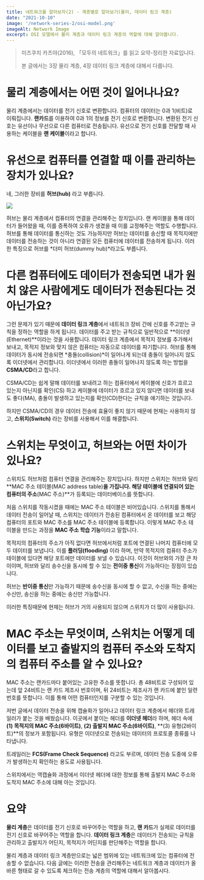 ```yaml
---
title: 네트워크를 알아보자(2) - 계층별로 알아보기(물리, 데이터 링크 계층)
date: "2021-10-10"
image: '/network-series-2/osi-model.png'
imageAlt: Network Image
excerpt: OSI 모델에서 물리 계층과 데이터 링크 계층의 역할에 대해 알아봅니다.
---
```


> 미즈쿠치 카츠야(2016), 「모두의 네트워크」를 읽고 요약-정리한 자료입니다.
>
> 본 글에서는 3장 물리 계층, 4장 데이터 링크 계층에 대해서 다룹니다.

# 물리 계층에서는 어떤 것이 일어나나요?

물리 계층에서는 데이터를 전기 신호로 변환합니다. 컴퓨터의 데이터는 0과 1(비트)로 이뤄집니다.
**랜카드**를 이용하여 0과 1의 정보를 전기 신호로 변환합니다.
변환된 전기 신호는 유선이나 무선으로 다른 컴퓨터로 전송됩니다.
유선으로 전기 신호를 전달할 때 사용하는 케이블을 **랜 케이블**이라고 합니다.

# 유선으로 컴퓨터를 연결할 때 이를 관리하는 장치가 있나요?

네, 그러한 장비를 **허브(hub)** 라고 부릅니다.

<div className="mx-auto mb-12" style={{maxWidth: 600}}>
    <Image
        layout="responsive"
        src={"/network-series-2/hub.jpg"}
        width={1200}
        height={676}
    />
</div>

허브는 물리 계층에서 컴퓨터의 연결을 관리해주는 장치입니다.
랜 케이블을 통해 데이터가 들어왔을 때, 이를 증폭하여 오류가 생겼을 때 이를 교정해주는 역할도 수행합니다.
허브를 통해 데이터를 통신하는 것도 가능하지만 허브는 데이터를 송신할 때 목적지에만 데이터를 전송하는 것이 아니라
연결된 모든 컴퓨터에 데이터를 전송하게 됩니다. 이러한 특징으로 허브를 *더미 허브(dummy hub)*라고도 부릅니다.

# 다른 컴퓨터에도 데이터가 전송되면 내가 원치 않은 사람에게도 데이터가 전송된다는 것 아닌가요?

그런 문제가 있기 때문에 **데이터 링크 계층**에서 네트워크 장비 간에 신호를 주고받는 규칙을 정하는 역할을 하게 됩니다.
데이터를 주고 받는 규칙으로 일반적으로 **이더넷(Ethernet)**이라는 것을 사용합니다.
데이터 링크 계층에서 목적지 정보를 추가해서 보내고, 목적지 정보와 맞지 않은 컴퓨터는 자동으로 데이터를 파기합니다.
허브를 통해 데이터가 동시에 전송되면 *충돌(collision)*이 일어나게 되는데 충돌이 일어나지 않도록 이더넷에서 관리합니다.
이더넷에서 이러한 충돌이 일어나지 않도록 하는 방법을 **CSMA/CD**라고 합니다.

CSMA/CD는 쉽게 말해 데이터를 보내려고 하는 컴퓨터에서 케이블에 신호가 흐르고 있는지 아닌지를 확인(CS)
하고 케이블에 데이터가 흐르고 있지 않다면 데이터를 보내도 좋다(MA), 충돌이 발생하고 있는지를 확인(CD)한다는
규칙을 얘기하는 것입니다.

하지만 CSMA/CD의 경우 데이터 전송에 효율이 좋지 않기 때문에 현재는 사용하지 않고,
**스위치(Switch)** 라는 장비를 사용해서 이를 해결합니다.

# 스위치는 무엇이고, 허브와는 어떤 차이가 있나요?

스위치도 허브처럼 컴퓨터 연결을 관리해주는 장치입니다. 하지만 스위치는 허브와 달리
**MAC 주소 테이블(MAC address table)**을 가집니다.
해당 테이블에 연결되어 있는 컴퓨터의 주소**(MAC 주소)**가 등록되는 데이터베이스를 뜻합니다.

처음 스위치를 작동시켰을 때에는 MAC 주소 테이블은 비어있습니다.
스위치를 통해서 데이터 전송이 일어날 때,
스위치는 데이터가 전송된 컴퓨터에서 온 데이터를 보고 해당 컴퓨터의 포트와
MAC 주소를 MAC 주소 테이블에 등록합니다.
이렇게 MAC 주소 테이블을 만드는 과정을 **MAC 주소 학습 기능**이라고 말합니다.

목적지의 컴퓨터의 주소가 아직 없다면 허브에서처럼 포트에 연결된 나머지 컴퓨터에 모두 데이터를 보냅니다.
이를 **플러딩(flooding)** 이라 하며,
만약 목적지의 컴퓨터 주소가 테이블에 있다면 해당 포트에만 데이터를 보낼 수 있습니다.
이것이 허브와의 가장 큰 차이이며, 허브와 달리 송수신을 동시에 할 수 있는 **전이중 통신**이 가능하다는 장점이 있습니다.

허브는 **반이중 통신**만 가능하기 때문에 송수신을 동시에 할 수 없고, 수신을 하는 중에는 수신만, 송신을 하는 중에는 송신만 가능합니다.

이러한 특징때문에 현재는 허브가 거의 사용되지 않으며 스위치가 더 많이 사용됩니다.

# MAC 주소는 무엇이며, 스위치는 어떻게 데이터를 보고 출발지의 컴퓨터 주소와 도착지의 컴퓨터 주소를 알 수 있나요?

MAC 주소는 랜카드마다 붙어있는 고유한 주소를 뜻합니다. 총 48비트로 구성되어 있는데 앞 24비트는 랜 카드 제조사 번호이며,
뒤 24비트는 제조사가 랜 카드에 붙인 일련번호를 뜻합니다. 이를 통해 어떤 컴퓨터인지를 구분할 수 있는 것입니다.

저번 글에서 데이터 전송을 위해 캡슐화가 일어나고 데이터 링크 계층에서 헤더와 트레일러가 붙는 것을 배웠습니다.
이곳에서 붙이는 헤더를 **이더넷 헤더**라 하며, 헤더 속에 **(1) 목적지의 MAC 주소(6바이트)**, **(2) 출발지 MAC 주소(6바이트)**,
**(3) 유형(2바이트)**의 정보가 포함됩니다. 유형은 이더넷으로 전송되는 데이터의 프로토콜 종류를 나타냅니다.

트레일러는 **FCS(Frame Check Sequence)** 라고도 부르며, 데이터 전송 도중에 오류가 발생하는지 확인하는 용도로 사용됩니다.

스위치에서는 역캡슐화 과정에서 이더넷 헤더에 대한 정보를 통해 출발지 MAC 주소와 도착지 MAC 주소에 대해 아는 것입니다.

# 요약

**물리 계층**은 데이터를 전기 신호로 바꾸어주는 역할을 하고, **랜 카드**가 실제로 데이터를 전기 신호로 바꾸어주는 역할을 합니다.
**데이터 링크 계층**은 데이터가 전송되는 규칙을 관리하고 출발지가 어딘지, 목적지가 어딘지를 판단해주는 역할을 합니다.

물리 계층과 데이터 링크 계층만으로는 넓은 범위에 있는 네트워크에 있는 컴퓨터에 전송할 수 없습니다.
다음 글에는 이러한 전송을 관리해주는 네트워크 계층과
데이터가 올바른 형태로 갈 수 있도록 체크하는 전송 계층의 역할에 대해서 알아봅시다.
